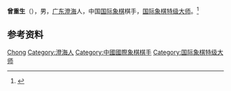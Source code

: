 '''曾重生'''（{{bd|1993年|}}），男，[[广东|广东]][[澄海|澄海]]人，中国[[国际象棋|国际象棋]]棋手，[[国际象棋特级大师|国际象棋特级大师]]。<ref>{{Cite web|title=Chongsheng Zeng chess games|url=https://www.365chess.com/players/Chongsheng_Zeng|accessdate=2020-12-15|work=365Chess|archive-date=2019-04-04|archive-url=https://web.archive.org/web/20190404093221/https://www.365chess.com/players/Chongsheng_Zeng|dead-url=no}}</ref>

== 参考资料 ==
{{reflist}}

{{中国人物小作品}}
{{中国国际象棋特级大师}}

{{Authority control}}
{{DEFAULTSORT:Zeng曾}}
[[Category:曾姓|Chong]]
[[Category:澄海人|Category:澄海人]]
[[Category:中國國際象棋棋手|Category:中國國際象棋棋手]]
[[Category:国际象棋特级大师|Category:国际象棋特级大师]]
